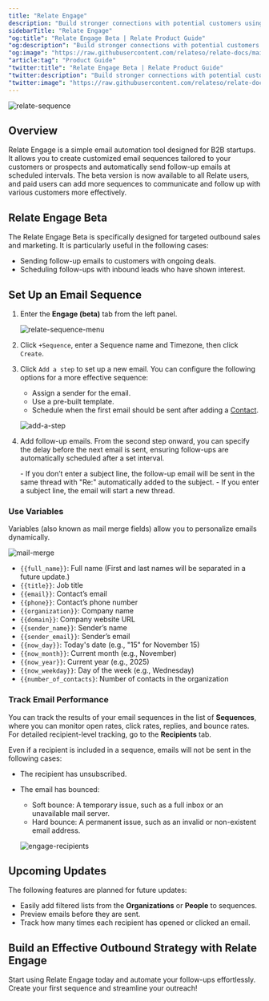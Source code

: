 ```yaml
---
title: "Relate Engage"
description: "Build stronger connections with potential customers using automated email sequences."
sidebarTitle: "Relate Engage"
"og:title": "Relate Engage Beta | Relate Product Guide"
"og:description": "Build stronger connections with potential customers using automated email sequences."
"og:image": "https://raw.githubusercontent.com/relateso/relate-docs/main/docs/images/features/relate-sequence.png"
"article:tag": "Product Guide"
"twitter:title": "Relate Engage Beta | Relate Product Guide"
"twitter:description": "Build stronger connections with potential customers using automated email sequences."
"twitter:image": "https://raw.githubusercontent.com/relateso/relate-docs/main/docs/images/features/relate-sequence.png"
---
```


![relate-sequence](/images/features/relate-sequence.png)

## Overview

Relate Engage is a simple email automation tool designed for B2B startups. It allows you to create customized email sequences tailored to your customers or prospects and automatically send follow-up emails at scheduled intervals. The beta version is now available to all Relate users, and paid users can add more sequences to communicate and follow up with various customers more effectively.

## Relate Engage Beta

The Relate Engage Beta is specifically designed for targeted outbound sales and marketing. It is particularly useful in the following cases:

- Sending follow-up emails to customers with ongoing deals.
- Scheduling follow-ups with inbound leads who have shown interest.


## Set Up an Email Sequence

1. Enter the **Engage (beta)** tab from the left panel.

   ![relate-sequence-menu](/images/features/relate-sequence-menu.png)

2. Click `+Sequence`, enter a Sequence name and Timezone, then click `Create`.
3. Click `Add a step` to set up a new email. You can configure the following options for a more effective sequence:
   - Assign a sender for the email.
   - Use a pre-built template.
   - Schedule when the first email should be sent after adding a [Contact](../features/people#add-a-person).

   ![add-a-step](/images/features/engage-modal.png)

4. Add follow-up emails. From the second step onward, you can specify the delay before the next email is sent, ensuring follow-ups are automatically scheduled after a set interval.

    <Note>
    - If you don’t enter a subject line, the follow-up email will be sent in the same thread with "Re:" automatically added to the subject.
    - If you enter a subject line, the email will start a new thread.
    </Note>

### Use Variables

Variables (also known as mail merge fields) allow you to personalize emails dynamically.

![mail-merge](/images/features/mail-merge.png)

- `{{full_name}}`: Full name (First and last names will be separated in a future update.)
- `{{title}}`: Job title
- `{{email}}`: Contact’s email
- `{{phone}}`: Contact’s phone number
- `{{organization}}`: Company name
- `{{domain}}`: Company website URL
- `{{sender_name}}`: Sender’s name
- `{{sender_email}}`: Sender’s email
- `{{now_day}}`: Today's date (e.g., "15" for November 15)
- `{{now_month}}`: Current month (e.g., November)
- `{{now_year}}`: Current year (e.g., 2025)
- `{{now_weekday}}`: Day of the week (e.g., Wednesday)
- `{{number_of_contacts}`: Number of contacts in the organization

### Track Email Performance
You can track the results of your email sequences in the list of **Sequences**, where you can monitor open rates, click rates, replies, and bounce rates. For detailed recipient-level tracking, go to the **Recipients** tab.

Even if a recipient is included in a sequence, emails will not be sent in the following cases:

- The recipient has unsubscribed.
- The email has bounced:
   - Soft bounce: A temporary issue, such as a full inbox or an unavailable mail server.
    - Hard bounce: A permanent issue, such as an invalid or non-existent email address.

   ![engage-recipients](/images/features/engage-recipients.png)

## Upcoming Updates

The following features are planned for future updates:
- Easily add filtered lists from the **Organizations** or **People** to sequences.
- Preview emails before they are sent.
- Track how many times each recipient has opened or clicked an email.

## Build an Effective Outbound Strategy with Relate Engage

Start using Relate Engage today and automate your follow-ups effortlessly. Create your first sequence and streamline your outreach!